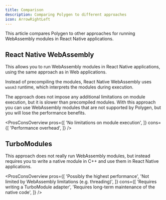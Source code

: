 ```yaml
---
title: Comparison
description: Comparing Polygen to different approaches
icon: ArrowRightLeft
---
```



This article compares Polygen to other approaches for running WebAssembly modules in React Native applications.

## React Native WebAssembly

This allows you to run WebAssembly modules in React Native applications, using the same approach as in Web applications.

Instead of precompiling the modules, React Native WebAssembly uses `wasm3` runtime, which interprets the modules during execution.

The approach does not impose any additional limitations on module execution, but it is slower than precompiled modules.
With this approach you can use WebAssembly modules that are not supported by Polygen, but you will lose the performance benefits.

<ProsConsOverview
  pros={[
    'No limitations on module execution',
  ]}
  cons={[
    'Performance overhead',
  ]}
/>

## TurboModules

This approach does not really run WebAssembly modules, but instead requires you to write a native module in C++ and use them in React Native applications.

<ProsConsOverview
  pros={[
    'Possibly the highest performance',
    'Not limited by WebAssembly limitations (e.g. threading)',
  ]}
  cons={[
    'Requires writing a TurboModule adapter',
    'Requires long-term maintenance of the native code',
  ]}
/>
